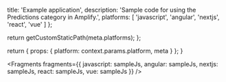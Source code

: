 
  title: 'Example application',
  description: 'Sample code for using the Predictions category in Amplify.',
  platforms: [
    'javascript',
    'angular',
    'nextjs',
    'react',
    'vue'
  ]
};

  return getCustomStaticPath(meta.platforms);
};

  return {
    props: {
      platform: context.params.platform,
      meta
    }
  };
}


<Fragments
  fragments={{
    javascript: sampleJs,
    angular: sampleJs,
    nextjs: sampleJs,
    react: sampleJs,
    vue: sampleJs
  }}
/>
